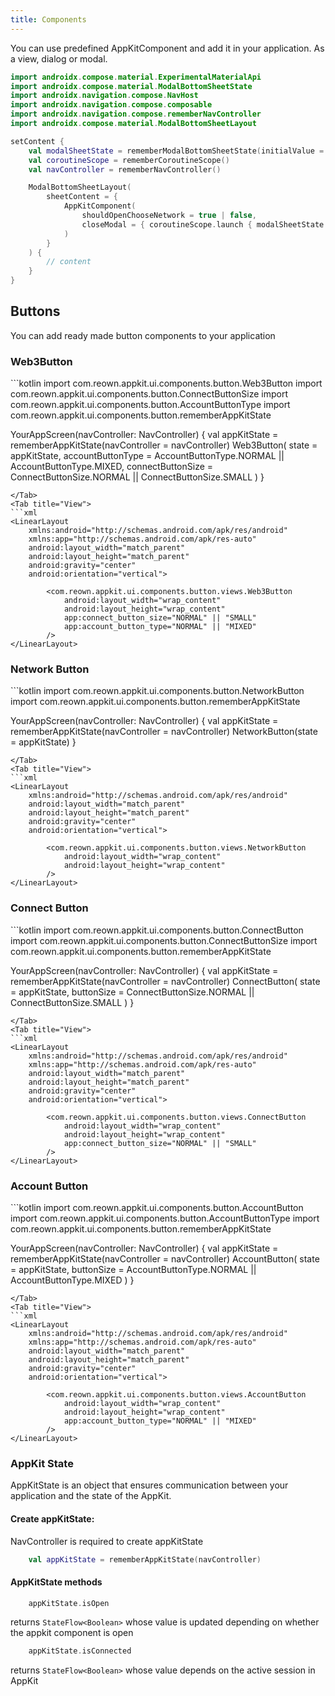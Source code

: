 ```yaml
---
title: Components
---
```


You can use predefined AppKitComponent and add it in your application. As a view, dialog or modal.

```kotlin
import androidx.compose.material.ExperimentalMaterialApi
import androidx.compose.material.ModalBottomSheetState
import androidx.navigation.compose.NavHost
import androidx.navigation.compose.composable
import androidx.navigation.compose.rememberNavController
import androidx.compose.material.ModalBottomSheetLayout

setContent {
    val modalSheetState = rememberModalBottomSheetState(initialValue = ModalBottomSheetValue.Hidden, skipHalfExpanded = true)
    val coroutineScope = rememberCoroutineScope()
    val navController = rememberNavController()

    ModalBottomSheetLayout(
        sheetContent = {
            AppKitComponent(
                shouldOpenChooseNetwork = true | false,
                closeModal = { coroutineScope.launch { modalSheetState.hide() }
            )
        }
    ) {
        // content
    }
}
```

## Buttons

You can add ready made button components to your application

### Web3Button

<Tabs>
<Tab title="Compose">
```kotlin
import com.reown.appkit.ui.components.button.Web3Button
import com.reown.appkit.ui.components.button.ConnectButtonSize
import com.reown.appkit.ui.components.button.AccountButtonType
import com.reown.appkit.ui.components.button.rememberAppKitState

YourAppScreen(navController: NavController) {
    val appKitState = rememberAppKitState(navController = navController)
    Web3Button(
        state = appKitState,
        accountButtonType = AccountButtonType.NORMAL || AccountButtonType.MIXED,
        connectButtonSize = ConnectButtonSize.NORMAL || ConnectButtonSize.SMALL
    )
}
```
</Tab>
<Tab title="View">
```xml
<LinearLayout
    xmlns:android="http://schemas.android.com/apk/res/android"
    xmlns:app="http://schemas.android.com/apk/res-auto"
    android:layout_width="match_parent"
    android:layout_height="match_parent"
    android:gravity="center"
    android:orientation="vertical">

        <com.reown.appkit.ui.components.button.views.Web3Button
            android:layout_width="wrap_content"
            android:layout_height="wrap_content"
            app:connect_button_size="NORMAL" || "SMALL"
            app:account_button_type="NORMAL" || "MIXED"
        />
</LinearLayout>
```
</Tab>
</Tabs>

### Network Button

<Tabs>
<Tab title="Compose">
```kotlin
import com.reown.appkit.ui.components.button.NetworkButton
import com.reown.appkit.ui.components.button.rememberAppKitState

YourAppScreen(navController: NavController) {
    val appKitState = rememberAppKitState(navController = navController)
    NetworkButton(state = appKitState)
}
```
</Tab>
<Tab title="View">
```xml
<LinearLayout
    xmlns:android="http://schemas.android.com/apk/res/android"
    android:layout_width="match_parent"
    android:layout_height="match_parent"
    android:gravity="center"
    android:orientation="vertical">

        <com.reown.appkit.ui.components.button.views.NetworkButton
            android:layout_width="wrap_content"
            android:layout_height="wrap_content"
        />
</LinearLayout>
```
</Tab>
</Tabs>

### Connect Button

<Tabs>
<Tab title="Compose">
```kotlin
import com.reown.appkit.ui.components.button.ConnectButton
import com.reown.appkit.ui.components.button.ConnectButtonSize
import com.reown.appkit.ui.components.button.rememberAppKitState

YourAppScreen(navController: NavController) {
    val appKitState = rememberAppKitState(navController = navController)
    ConnectButton(
        state = appKitState,
        buttonSize = ConnectButtonSize.NORMAL || ConnectButtonSize.SMALL
    )
}
```
</Tab>
<Tab title="View">
```xml
<LinearLayout
    xmlns:android="http://schemas.android.com/apk/res/android"
    xmlns:app="http://schemas.android.com/apk/res-auto"
    android:layout_width="match_parent"
    android:layout_height="match_parent"
    android:gravity="center"
    android:orientation="vertical">

        <com.reown.appkit.ui.components.button.views.ConnectButton
            android:layout_width="wrap_content"
            android:layout_height="wrap_content"
            app:connect_button_size="NORMAL" || "SMALL"
        />
</LinearLayout>
```
</Tab>
</Tabs>

### Account Button

<Tabs>
<Tab title="Compose">
```kotlin
import com.reown.appkit.ui.components.button.AccountButton
import com.reown.appkit.ui.components.button.AccountButtonType
import com.reown.appkit.ui.components.button.rememberAppKitState

YourAppScreen(navController: NavController) {
    val appKitState = rememberAppKitState(navController = navController)
    AccountButton(
        state = appKitState,
        buttonSize = AccountButtonType.NORMAL || AccountButtonType.MIXED
    )
}
```
</Tab>
<Tab title="View">
```xml
<LinearLayout
    xmlns:android="http://schemas.android.com/apk/res/android"
    xmlns:app="http://schemas.android.com/apk/res-auto"
    android:layout_width="match_parent"
    android:layout_height="match_parent"
    android:gravity="center"
    android:orientation="vertical">

        <com.reown.appkit.ui.components.button.views.AccountButton
            android:layout_width="wrap_content"
            android:layout_height="wrap_content"
            app:account_button_type="NORMAL" || "MIXED"
        />
</LinearLayout>
```
</Tab>
</Tabs>

### AppKit State

AppKitState is an object that ensures communication between your application and the state of the AppKit.

#### Create appKitState:

NavController is required to create appKitState

```kotlin
    val appKitState = rememberAppKitState(navController)
```

#### AppKitState methods

```kotlin
    appKitState.isOpen
```

returns `StateFlow<Boolean>` whose value is updated depending on whether the appkit component is open

```kotlin
    appKitState.isConnected
```

returns `StateFlow<Boolean>` whose value depends on the active session in AppKit
